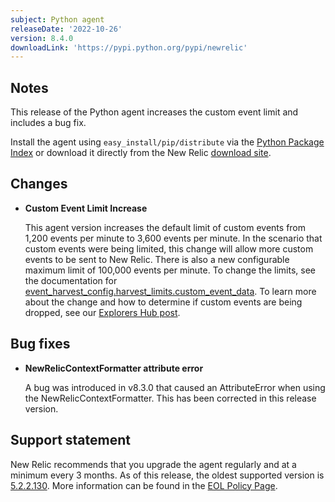 ```yaml
---
subject: Python agent
releaseDate: '2022-10-26'
version: 8.4.0
downloadLink: 'https://pypi.python.org/pypi/newrelic'
---
```


## Notes

This release of the Python agent increases the custom event limit and includes a bug fix.

Install the agent using `easy_install/pip/distribute` via the [Python Package Index](https://pypi.python.org/pypi/newrelic) or download it directly from the New Relic [download site](http://download.newrelic.com/python_agent/release).

## Changes

* **Custom Event Limit Increase**

  This agent version increases the default limit of custom events from 1,200 events per minute to 3,600 events per minute. In the scenario that custom events were being limited, this change will allow more custom events to be sent to New Relic. There is also a new configurable maximum limit of 100,000 events per minute. To change the limits, see the documentation for [event_harvest_config.harvest_limits.custom_event_data](https://docs.newrelic.com/docs/apm/agents/python-agent/configuration/python-agent-configuration/#harvest-limits-custom-event-data). To learn more about the change and how to determine if custom events are being dropped, see our [Explorers Hub post](https://discuss.newrelic.com/t/send-more-custom-events-with-the-latest-apm-agents/190497).

## Bug fixes

* **NewRelicContextFormatter attribute error**

  A bug was introduced in v8.3.0 that caused an AttributeError when using the NewRelicContextFormatter. This has been corrected in this release version.

## Support statement

  New Relic recommends that you upgrade the agent regularly and at a minimum every 3 months. As of this release, the oldest supported version is [5.2.2.130](https://docs.newrelic.com/docs/release-notes/agent-release-notes/python-release-notes/python-agent-522130). More information can be found in the [EOL Policy Page](https://docs.newrelic.com/docs/apm/agents/python-agent/getting-started/python-agent-eol-policy/).
